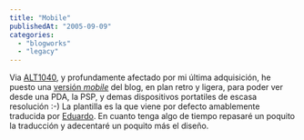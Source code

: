 ```yaml
---
title: "Mobile"
publishedAt: "2005-09-09"
categories: 
  - "blogworks"
  - "legacy"
---
```


Via [ALT1040](http://www.alt1040.com/), y profundamente afectado por mi última adquisición, he puesto una [versión _mobile_](wp-mobile.php) del blog, en plan retro y ligera, para poder ver desde una PDA, la PSP, y demas dispositivos portatiles de escasa resolución :-) La plantilla es la que viene por defecto amablemente traducida por [Eduardo](http://eduardo.wordpress.com/). En cuanto tenga algo de tiempo repasaré un poquito la traducción y adecentaré un poquito más el diseño.
